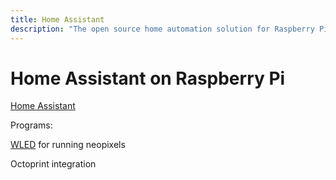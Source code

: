 ```yaml
---
title: Home Assistant
description: "The open source home automation solution for Raspberry Pi"
---
```


# Home Assistant on Raspberry Pi

[Home Assistant](https://www.home-assistant.io/)

Programs:

[WLED](https://www.home-assistant.io/integrations/wled/) for running neopixels

Octoprint integration
